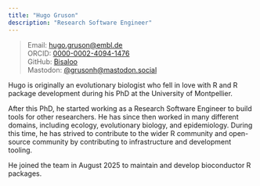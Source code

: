 ```yaml
---
title: "Hugo Gruson"
description: "Research Software Engineer"
---
```


> Email: <hugo.gruson@embl.de>\
> ORCID: [0000-0002-4094-1476](https://orcid.org/0000-0002-4094-1476)\
> GitHub: [Bisaloo](https://github.com/Bisaloo)\
> Mastodon: [@grusonh@mastodon.social](https://mastodon.social/@grusonh)

Hugo is originally an evolutionary biologist who fell in love with R and R
package development during his PhD at the University of Montpellier.

After this PhD, he started working as a Research Software Engineer to build
tools for other researchers. He has since then worked in many different
domains, including ecology, evolutionary biology, and epidemiology. During this
time, he has strived to contribute to the wider R community and open-source
community by contributing to infrastructure and development tooling.

He joined the team in August 2025 to maintain and develop bioconductor R
packages.
